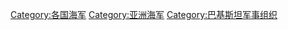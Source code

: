[[Category:各国海军|Category:各国海军]]
[[Category:亚洲海军|Category:亚洲海军]]
[[Category:巴基斯坦军事组织|Category:巴基斯坦军事组织]]